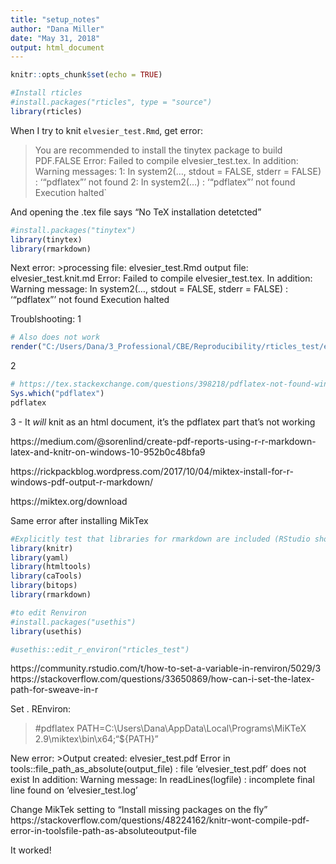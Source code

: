 ```yaml
---
title: "setup_notes"
author: "Dana Miller"
date: "May 31, 2018"
output: html_document
---
```


```r
knitr::opts_chunk$set(echo = TRUE)
```
```r
#Install rticles
#install.packages("rticles", type = "source")
library(rticles)
```

When I try to knit `elvesier_test.Rmd`, get error:

>You are recommended to install the tinytex package to build PDF.FALSE
Error: Failed to compile elvesier_test.tex.
In addition: Warning messages:
1: In system2(..., stdout = FALSE, stderr = FALSE) :
  '"pdflatex"' not found
2: In system2(...) : '"pdflatex"' not found
Execution halted`

And opening the .tex file says "No TeX installation detetcted" 

```r
#install.packages("tinytex")
library(tinytex)
library(rmarkdown)
```

Next error:
>processing file: elvesier_test.Rmd
output file: elvesier_test.knit.md
Error: Failed to compile elvesier_test.tex.
In addition: Warning message:
In system2(..., stdout = FALSE, stderr = FALSE) : '"pdflatex"' not found
Execution halted

Troublshooting: 
1
```r
# Also does not work
render("C:/Users/Dana/3_Professional/CBE/Reproducibility/rticles_test/elvesier_test/elvesier_test.Rmd")
```

2
```r
# https://tex.stackexchange.com/questions/398218/pdflatex-not-found-windows
Sys.which("pdflatex")
pdflatex 
```

3 - It *will* knit as an html document, it's the pdflatex part that's not working

https://medium.com/@sorenlind/create-pdf-reports-using-r-r-markdown-latex-and-knitr-on-windows-10-952b0c48bfa9

https://rickpackblog.wordpress.com/2017/10/04/miktex-install-for-r-windows-pdf-output-r-markdown/

https://miktex.org/download

Same error after installing MikTex

```r
#Explicitly test that libraries for rmarkdown are included (RStudio should do this by default)
library(knitr)
library(yaml)
library(htmltools)
library(caTools)
library(bitops)
library(rmarkdown)

```

```r
#to edit Renviron
#install.packages("usethis")
library(usethis)

#usethis::edit_r_environ("rticles_test")
```


https://community.rstudio.com/t/how-to-set-a-variable-in-renviron/5029/3
https://stackoverflow.com/questions/33650869/how-can-i-set-the-latex-path-for-sweave-in-r 

Set . REnviron:

>#pdflatex
PATH=C:\\Users\\Dana\\AppData\\Local\\Programs\\MiKTeX 2.9\\miktex\\bin\\x64;"${PATH}"


New error:
>Output created: elvesier_test.pdf
Error in tools::file_path_as_absolute(output_file) : 
  file 'elvesier_test.pdf' does not exist
In addition: Warning message:
In readLines(logfile) : incomplete final line found on 'elvesier_test.log'


Change MikTek setting to "Install missing packages on the fly"
https://stackoverflow.com/questions/48224162/knitr-wont-compile-pdf-error-in-toolsfile-path-as-absoluteoutput-file


It worked!
